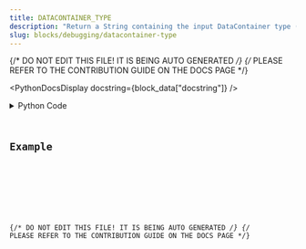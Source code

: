 ```yaml
---
title: DATACONTAINER_TYPE
description: "Return a String containing the input DataContainer type (e.g. Vector)."
slug: blocks/debugging/datacontainer-type
---
```


{/* DO NOT EDIT THIS FILE! IT IS BEING AUTO GENERATED */}
{/* PLEASE REFER TO THE CONTRIBUTION GUIDE ON THE DOCS PAGE */}


<PythonDocsDisplay docstring={block_data["docstring"]} />
<details>
<summary>Python Code</summary>



<Code code={pythonCode} lang="py" wrap theme="dracula" />

[Find this Flojoy Block on GitHub](https://github.com/flojoy-ai/blocks/blob/main/blocks/DEBUGGING/DATACONTAINER_TYPE/DATACONTAINER_TYPE.py)

</details>

## Example


<GetHelpWidget />


<AppDisplay app={app} blockName="DATACONTAINER_TYPE" client:visible />


<Example />

{/* DO NOT EDIT THIS FILE! IT IS BEING AUTO GENERATED */}
{/* PLEASE REFER TO THE CONTRIBUTION GUIDE ON THE DOCS PAGE */}
